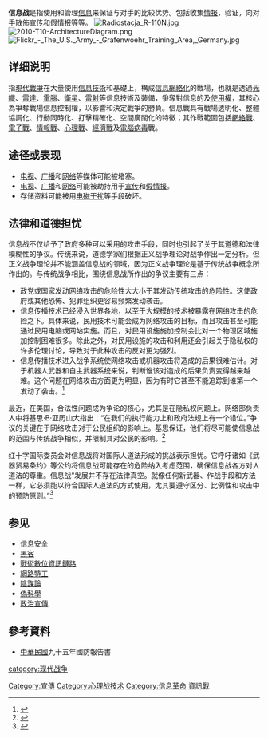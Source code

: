 {{noteTA|G1=IT}}
{{军事}}
{{About||美国“InfoWars”阴谋论新闻网站|信息战 (新闻网站)}}
'''信息战'''是指使用和管理[[信息|信息]]来保证与对手的比较优势。包括收集[[情报|情报]]，验证，向对手散佈[[宣传|宣传]]和[[假情报|假情报]]等等。
[[File:Radiostacja_R-110N.jpg|left]]
[[File:2010-T10-ArchitectureDiagram.png|left]]
[[File:Flickr_-_The_U.S._Army_-_Grafenwoehr_Training_Area,_Germany.jpg|thumb]]

==详细说明==
指[[現代戰爭|現代戰爭]]在大量使用[[信息技術|信息技術]]和{{tsl|en|information weaponization|信息武器}}基礎上，構成[[信息網絡化|信息網絡化]]的戰場，也就是透過[[光纖|光纖]]、[[雷達|雷達]]、[[電腦|電腦]]、[[衛星|衛星]]、[[雷射|雷射]]等信息技術及裝備，爭奪對信息的{{tsl|en|control rights|控制權}}及[[使用權|使用權]]，其核心為爭奪戰場信息控制權，以影響和決定戰爭的勝負。信息戰具有戰場透明化、整體協調化、行動同時化、打擊精確化、空間廣闊化的特徵；其作戰範圍包括[[網絡戰|網絡戰]]、[[電子戰|電子戰]]、[[情報戰|情報戰]]、[[心理戰|心理戰]]、[[經濟戰|經濟戰]]及[[電腦病毒|電腦病毒]]戰。

==途径或表现==
*[[电视|电视]]、[[广播|广播]]和[[网络|网络]]等媒体可能被堵塞。
*[[电视|电视]]、[[广播|广播]]和[[网络|网络]]可能被劫持用于[[宣传|宣传]]和[[假情报|假情报]]。
*存储资料可能被用[[电磁干扰|电磁干扰]]等手段破坏。

== 法律和道德担忧 ==
信息战不仅给予了政府多种可以采用的攻击手段，同时也引起了关于其道德和法律模糊性的争议。传统来说，道德学家们根据正义战争理论对战争作出一定分析。但正义战争理论并不能涵盖信息战的领域，因为正义战争理论是基于传统战争概念所作出的。与传统战争相比，围绕信息战所作出的争议主要有三点：

*政党或国家发动网络攻击的危险性大大小于其发动传统攻击的危险性。这使政府或其他恐怖、犯罪组织更容易频繁发动袭击。
*信息传播技术已经浸入世界各地，以至于大规模的技术被暴露在网络攻击的危险之下。具体来说，民用技术可能会成为网络攻击的目标，而且攻击甚至可能通过民用电脑或网站实施。而且，对民用设施施加控制会比对一个物理区域施加控制困难很多。除此之外，对民用设施的攻击和利用还会引起关于隐私权的许多伦理讨论，导致对于此种攻击的反对更为强烈。
*信息传播技术进入战争系统使网络攻击或机器攻击将造成的后果很难估计。对于机器人武器和自主武器系统来说，判断谁该对造成的后果负责变得越来越难。这个问题在网络攻击方面更为明显，因为有时它甚至不能追踪到谁第一个发动了袭击。<ref>{{Cite web |url=http://philpapers.org/rec/TADIWA |title=Information Warfare: A Philosophical Perspective |accessdate=2015-06-09 |archive-date=2020-08-09 |archive-url=https://web.archive.org/web/20200809184518/https://philpapers.org/rec/TADIWA |dead-url=no }}</ref>

最近，在美国，合法性问题成为争论的核心，尤其是在隐私权问题上。网络部负责人中将基思·B·亚历山大指出：“在我们的执行能力上和政府法规上有一个错位。”争议的关键在于网络攻击对于公民组织的影响上。基思保证，他们将尽可能使信息战的范围与传统战争相似，并限制其对公民的影响。<ref>{{Cite web |url=http://www.southasiaanalysis.org/paper967 |title=War Against Information-Age Terrorism |accessdate=2015-06-09 |archive-date=2019-05-12 |archive-url=https://web.archive.org/web/20190512232410/http://www.southasiaanalysis.org/paper967 |dead-url=no }}</ref>

红十字国际委员会对信息战将对国际人道法形成的挑战表示担忧。它呼吁诸如《武器贸易条约》等公约将信息战可能存在的危险纳入考虑范围，确保信息战各方对人道法的尊重。信息战“发展并不存在法律真空。就像任何新武器、作战手段和方法一样，它必须能以符合国际人道法的方式使用，尤其要遵守区分、比例性和攻击中的预防原则。”<ref>{{Cite web |url=https://www.icrc.org/zh/document/weapons-icrc-statement-united-nations-2014 |title=武器：红十字国际委员会在2014年联合国大会上的发言 |accessdate=2015-06-09 |archive-date=2020-12-12 |archive-url=https://web.archive.org/web/20201212171852/https://www.icrc.org/zh/document/weapons-icrc-statement-united-nations-2014 |dead-url=no }}</ref>

==参见==
*[[信息安全|信息安全]]
*[[黑客|黑客]]
*[[戰術數位資訊鏈路|戰術數位資訊鏈路]]
*[[網路特工|網路特工]]
*[[陰謀論|陰謀論]]
*[[偽科學|偽科學]]
*[[政治宣傳|政治宣傳]]

==參考資料==
{{reflist}}
*[[中華民國|中華民國]]九十五年國防報告書

{{媒体操纵}}
{{谍报斗争}}

[[Category:宣傳|Category:宣傳]]
[[category:现代战争|category:现代战争]]
[[Category:心理战技术|Category:心理战技术]]
[[Category:信息革命|Category:信息革命]]
[[Category:資訊戰|]]